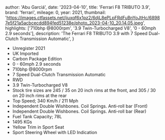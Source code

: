 
  author: 'Abu Garciá',
  date: '2023-04-10',
  title: 'Ferrari F8 TRIBUTO 3.9',
  brand: 'ferrari',
  mileage: 0,
  year: 2021,
  thumbnail: 'https://images.ctfassets.net/ijuxqf6x1pz2/6djL8ePLpFRdFuBnYoJtHc/68987e5f21a5acbcecdd894fed51238e/photo_2023-04-10_20.14.05.jpeg',
  highlights: ['710bhp @8000rpm', '3.9 Twin-Turbocharged V8', '0 - 60mph 2.9 seconds'],
  description:
    'The Ferrari F8 TRIBUTO 3.9 with 7 Speed Dual-Clutch Transmission Automatic',
}


- Unregister 2021
- UK Imported
- Carbon Package Edition
- 0 - 60mph 2.9 seconds
- 710bhp @8000rpm
- 7 Speed Dual-Clutch Transmission Automatic
- RWD
- 3.9 Twin-Turbocharged V8 
- Stock tire sizes are 245 / 35 on 20 inch rims at the front, and 305 / 30 on 20 inch rims at the rear
- Top Speed; 340 Km/h / 211 Mph
- Independent Double Wishbones. Coil Springs. Anti-roll bar (Front)
- Independent Double Wishbones. Coil Springs. Anti-roll bar (Rear)
- Fuel Tank Capacity; 78L
- 1495 KGs
- Yellow Trim in Sport Seat
- Sport Steering Wheel with LED Indication
